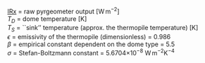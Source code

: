 <p class=box>
[IRx](#irx) = raw pyrgeometer output [W$\,$m$^{-2}$]  
$T_{D}$ = dome temperature [K]  
$T_{S}$ = ``sink'' temperature (approx.\ the thermopile temperature)
[K]  
$\epsilon$ = emissivity of the thermopile (dimensionless) = 0.986  
$\beta$ = empirical constant dependent on the dome type = 5.5  
$\sigma$ = Stefan-Boltzmann constant = 5.6704$\times10^{-8}$ W$\,$m$^{-2}$K$^{-4}$  
</p><p class=box2>
\begin{equation}
\mathrm{\{IRxC\}}=\mathrm{\{IRx\}}-\beta\sigma(T_{D}^{4}-T_{S}^{4})+\epsilon\sigma T_{S}^{4}
(\#eq:IRxTbox)
\end{equation}
</p>  
